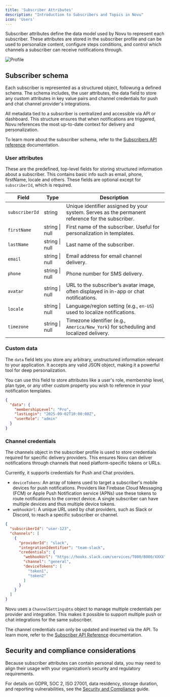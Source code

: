 ```yaml
---
title: 'Subscriber Attributes'
description: "Introduction to Subscribers and Topics in Novu"
icon: 'Users'
---
```



Subscriber attributes define the data model used by Novu to represent each subscriber. These attributes are stored in the subscriber profile and can be used to personalize content, configure steps conditions, and control which channels a subscriber can receive notifications through.

![Profile](/images/manage-subscribers/subscribers-editor.png)

## Subscriber schema

Each subscriber is represented as a structured object, followung a defined schema. The schema includes, the user attributes, the data field to store any custom attributes in key value pairs and channel credentials for push and chat channel provider's integrations.

All metadata tied to a subscriber is centralized and accessible via API or dashboard. This structure ensures that when notifications are triggered, Novu references the most up-to-date context for delivery and personalization.

<Callout type="info">To learn more about the subscriber schema, refer to the  [Subscribers API reference](/api-reference/subscribers/subscriber-schema) documentation.</Callout>

### User attributes

These are the predefined, top-level fields for storing structured information about a subscriber. This contains basic info such as email, phone, firstName, locale and others. These fields are optional except for `subscriberId`, which is required.

| Field          | Type           | Description                                                                                      |
| -------------- | -------------- | ------------------------------------------------------------------------------------------------ |
| `subscriberId` | string         | Unique identifier assigned by your system. Serves as the permanent reference for the subscriber. |
| `firstName`    | string \| null | First name of the subscriber. Useful for personalization in templates.                           |
| `lastName`     | string \| null | Last name of the subscriber.                                                                     |
| `email`        | string \| null | Email address for email channel delivery.                                                        |
| `phone`        | string \| null | Phone number for SMS delivery.                                                                   |
| `avatar`       | string \| null | URL to the subscriber’s avatar image, often displayed in in-app or chat notifications.           |
| `locale`       | string \| null | Language/region setting (e.g., `en-US`) used to localize notifications.                          |
| `timezone`     | string \| null | Timezone identifier (e.g., `America/New_York`) for scheduling and localized delivery.            |

### Custom data

The `data` field lets you store any arbitrary, unstructured information relevant to your application. It accepts any valid JSON object, making it a powerful tool for deep personalization.

You can use this field to store attributes like a user's role, membership level, plan type, or any other custom property you wish to reference in your notification templates.

```json
{
  "data": {
    "membershipLevel": "Pro",
    "lastLogin": "2025-09-02T10:00:00Z",
    "userRole": "admin"
  }
}
```

### Channel credentials

The channels object in the subscriber profile is used to store credentials required for specific delivery providers. This ensures Novu can deliver notifications through channels that need platform-specific tokens or URLs.

Currently, it supports credentials for Push and Chat providers.

- `deviceTokens`: An array of tokens used to target a subscriber's mobile devices for push notifications. Providers like Firebase Cloud Messaging (FCM) or Apple Push Notification service (APNs) use these tokens to route notifications to the correct device. A single subscriber can have multiple devices and thus multiple device tokens.
- `webhookUrl`: A unique URL used by chat providers, such as Slack or Discord, to reach a specific subscriber or channel.

```json
{
  "subscriberId": "user-123",
  "channels": [
    {
      "providerId": "slack",
      "integrationIdentifier": "team-slack",
      "credentials": {
        "webhookUrl": "https://hooks.slack.com/services/T000/B000/XXXX",
        "channel": "general",
        "deviceTokens": [
          "token1",
          "token2"
        ]
      }
    }
  ]
}
```

Novu uses a `ChannelSettingsDto` object to manage multiple credentials per provider and integration. This makes it possible to support multiple push or chat integrations for the same subscriber.

The channel credentials can only be updated and inserted via the API. To learn more, refer to the [Subscriber API Reference](/api-reference/subscribers/upsert-provider-credentials) documentation. 

## Security and compliance considerations

Because subscriber attributes can contain personal data, you may need to align their usage with your organization’s security and regulatory requirements.

For details on GDPR, SOC 2, ISO 27001, data residency, storage duration, and reporting vulnerabilities, see the [Security and Compliance](/platform/additional-resources/security) guide.
